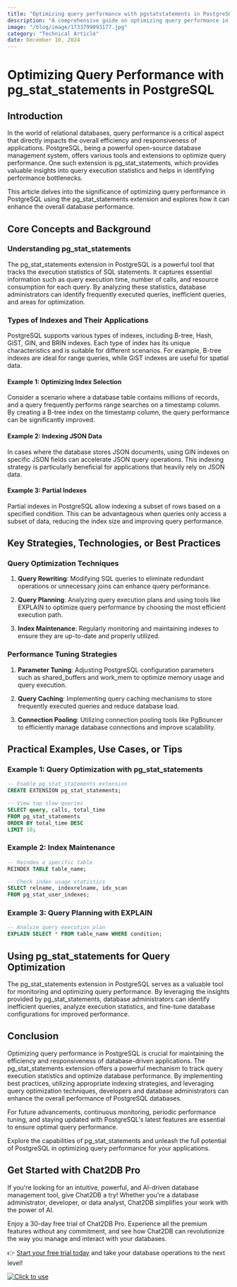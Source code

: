 ```yaml
---
title: "Optimizing query performance with pgstatstatements in PostgreSQL"
description: "A comprehensive guide on optimizing query performance in PostgreSQL using pg_stat_statements extension."
image: "/blog/image/1733799093177.jpg"
category: "Technical Article"
date: December 10, 2024
---
```


# Optimizing Query Performance with pg_stat_statements in PostgreSQL

## Introduction

In the world of relational databases, query performance is a critical aspect that directly impacts the overall efficiency and responsiveness of applications. PostgreSQL, being a powerful open-source database management system, offers various tools and extensions to optimize query performance. One such extension is pg_stat_statements, which provides valuable insights into query execution statistics and helps in identifying performance bottlenecks.

This article delves into the significance of optimizing query performance in PostgreSQL using the pg_stat_statements extension and explores how it can enhance the overall database performance.

## Core Concepts and Background

### Understanding pg_stat_statements

The pg_stat_statements extension in PostgreSQL is a powerful tool that tracks the execution statistics of SQL statements. It captures essential information such as query execution time, number of calls, and resource consumption for each query. By analyzing these statistics, database administrators can identify frequently executed queries, inefficient queries, and areas for optimization.

### Types of Indexes and Their Applications

PostgreSQL supports various types of indexes, including B-tree, Hash, GiST, GIN, and BRIN indexes. Each type of index has its unique characteristics and is suitable for different scenarios. For example, B-tree indexes are ideal for range queries, while GiST indexes are useful for spatial data.

#### Example 1: Optimizing Index Selection

Consider a scenario where a database table contains millions of records, and a query frequently performs range searches on a timestamp column. By creating a B-tree index on the timestamp column, the query performance can be significantly improved.

#### Example 2: Indexing JSON Data

In cases where the database stores JSON documents, using GIN indexes on specific JSON fields can accelerate JSON query operations. This indexing strategy is particularly beneficial for applications that heavily rely on JSON data.

#### Example 3: Partial Indexes

Partial indexes in PostgreSQL allow indexing a subset of rows based on a specified condition. This can be advantageous when queries only access a subset of data, reducing the index size and improving query performance.

## Key Strategies, Technologies, or Best Practices

### Query Optimization Techniques

1. **Query Rewriting**: Modifying SQL queries to eliminate redundant operations or unnecessary joins can enhance query performance.

2. **Query Planning**: Analyzing query execution plans and using tools like EXPLAIN to optimize query performance by choosing the most efficient execution path.

3. **Index Maintenance**: Regularly monitoring and maintaining indexes to ensure they are up-to-date and properly utilized.

### Performance Tuning Strategies

1. **Parameter Tuning**: Adjusting PostgreSQL configuration parameters such as shared_buffers and work_mem to optimize memory usage and query execution.

2. **Query Caching**: Implementing query caching mechanisms to store frequently executed queries and reduce database load.

3. **Connection Pooling**: Utilizing connection pooling tools like PgBouncer to efficiently manage database connections and improve scalability.

## Practical Examples, Use Cases, or Tips

### Example 1: Query Optimization with pg_stat_statements

```sql
-- Enable pg_stat_statements extension
CREATE EXTENSION pg_stat_statements;

-- View top slow queries
SELECT query, calls, total_time
FROM pg_stat_statements
ORDER BY total_time DESC
LIMIT 10;
```

### Example 2: Index Maintenance

```sql
-- Reindex a specific table
REINDEX TABLE table_name;

-- Check index usage statistics
SELECT relname, indexrelname, idx_scan
FROM pg_stat_user_indexes;
```

### Example 3: Query Planning with EXPLAIN

```sql
-- Analyze query execution plan
EXPLAIN SELECT * FROM table_name WHERE condition;
```

## Using pg_stat_statements for Query Optimization

The pg_stat_statements extension in PostgreSQL serves as a valuable tool for monitoring and optimizing query performance. By leveraging the insights provided by pg_stat_statements, database administrators can identify inefficient queries, analyze execution statistics, and fine-tune database configurations for improved performance.

## Conclusion

Optimizing query performance in PostgreSQL is crucial for maintaining the efficiency and responsiveness of database-driven applications. The pg_stat_statements extension offers a powerful mechanism to track query execution statistics and optimize database performance. By implementing best practices, utilizing appropriate indexing strategies, and leveraging query optimization techniques, developers and database administrators can enhance the overall performance of PostgreSQL databases.

For future advancements, continuous monitoring, periodic performance tuning, and staying updated with PostgreSQL's latest features are essential to ensure optimal query performance.

Explore the capabilities of pg_stat_statements and unleash the full potential of PostgreSQL in optimizing query performance for your applications.


## Get Started with Chat2DB Pro

If you're looking for an intuitive, powerful, and AI-driven database management tool, give Chat2DB a try! Whether you're a database administrator, developer, or data analyst, Chat2DB simplifies your work with the power of AI.

Enjoy a 30-day free trial of Chat2DB Pro. Experience all the premium features without any commitment, and see how Chat2DB can revolutionize the way you manage and interact with your databases.

👉 [Start your free trial today](https://chat2db.ai/pricing) and take your database operations to the next level!


[![Click to use](/image/blog/bg/chat2db.jpg)](https://chat2db.ai/)

